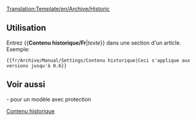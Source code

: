 <noinclude>[[Translation:Template/en/Archive/Historic]]</noinclude><noinclude></noinclude><includeonly>{{fr/Fenêtre de message| type  = contenu
| texte = <strong>Contenu historique</strong><br/>Cette page ou section a un contenu qui n'est plus pertinente à la version actuelle de OpenTTD. S'il vous plaît garder intact, car il montre documentation historique.<br/>
{{{1|}}}
}}</includeonly><noinclude>

==Utilisation==
Entrez <nowiki>{{</nowiki>'''Contenu historique/Fr'''|''texte''<nowiki>}}</nowiki> dans une section d'un article. Exemple:
<pre>{{fr/Archive/Manual/Settings/Contenu historique|Ceci s'applique aux versions jusqu'à 0.6}}</pre>
{{fr/Archive/Manual/Settings/Contenu historique|Ceci s'applique aux versions jusqu'à 0.6}}
==Voir aussi==
{{en/S|Historique/Fr}}- pour un modèle avec protection

[[Category:fr/Manual/Base Set/Infobox|Contenu historique]]</noinclude>